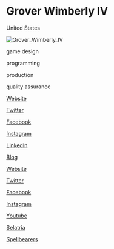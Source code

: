 # Grover Wimberly IV

<Location>

United States

</Location>

![Grover_Wimberly_IV](./images/Grover_Wimberly_IV_v1.jpg)

<Skills>

game design

programming

production

quality assurance

</Skills>

<Personal>

[Website](https://www.whimindie.com)

[Twitter](https://twitter.com/groverwhim)

[Facebook](https://facebook.com/groverwhim)

[Instagram](https://instagram.com/groverwhim)

[LinkedIn](https://www.linkedin.com/in/groverwimberlyiv/)

[Blog](https://groverwhim.blogspot.com/search/label/Game%20Design%20Philosophy)

</Personal>

<Business>

[Website](https://www.whimindie.com)

[Twitter](https://twitter.com/whimindie)

[Facebook](https://facebook.com/whimindie)

[Instagram](https://instagram.com/whimindie)

[Youtube](https://www.youtube.com/channel/UCsCbwo_xHNDcGKsYftyCu5A/)

</Business>



<Games>

[Selatria](https://www.selatria.com)

[Spellbearers](https://www.spellbearers.com)

</Games>
